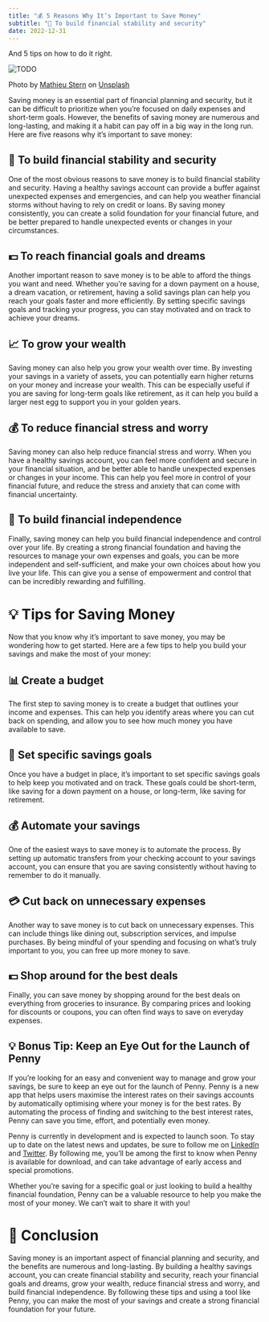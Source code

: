 ```yaml
---
title: "💰 5 Reasons Why It’s Important to Save Money"
subtitle: "🏡 To build financial stability and security"
date: 2022-12-31
---
```


And 5 tips on how to do it right.

<Image src={image0} alt="TODO" />

Photo by
[Mathieu Stern](https://unsplash.com/@mathieustern?utm_source=medium&utm_medium=referral)
on [Unsplash](https://unsplash.com/?utm_source=medium&utm_medium=referral)

Saving money is an essential part of financial planning and security, but it can be
difficult to prioritize when you’re focused on daily expenses and short-term goals.
However, the benefits of saving money are numerous and long-lasting, and making it a
habit can pay off in a big way in the long run. Here are five reasons why it’s important
to save money:

## 🏡 To build financial stability and security

One of the most obvious reasons to save money is to build financial stability and
security. Having a healthy savings account can provide a buffer against unexpected
expenses and emergencies, and can help you weather financial storms without having to
rely on credit or loans. By saving money consistently, you can create a solid foundation
for your financial future, and be better prepared to handle unexpected events or changes
in your circumstances.

## 💵 To reach financial goals and dreams

Another important reason to save money is to be able to afford the things you want and
need. Whether you’re saving for a down payment on a house, a dream vacation, or
retirement, having a solid savings plan can help you reach your goals faster and more
efficiently. By setting specific savings goals and tracking your progress, you can stay
motivated and on track to achieve your dreams.

## 📈 To grow your wealth

Saving money can also help you grow your wealth over time. By investing your savings in
a variety of assets, you can potentially earn higher returns on your money and increase
your wealth. This can be especially useful if you are saving for long-term goals like
retirement, as it can help you build a larger nest egg to support you in your golden
years.

## 💰 To reduce financial stress and worry

Saving money can also help reduce financial stress and worry. When you have a healthy
savings account, you can feel more confident and secure in your financial situation, and
be better able to handle unexpected expenses or changes in your income. This can help
you feel more in control of your financial future, and reduce the stress and anxiety
that can come with financial uncertainty.

## 💪 To build financial independence

Finally, saving money can help you build financial independence and control over your
life. By creating a strong financial foundation and having the resources to manage your
own expenses and goals, you can be more independent and self-sufficient, and make your
own choices about how you live your life. This can give you a sense of empowerment and
control that can be incredibly rewarding and fulfilling.

# 💡 Tips for Saving Money

Now that you know why it’s important to save money, you may be wondering how to get
started. Here are a few tips to help you build your savings and make the most of your
money:

## 📊 Create a budget

The first step to saving money is to create a budget that outlines your income and
expenses. This can help you identify areas where you can cut back on spending, and allow
you to see how much money you have available to save.

## 💸 Set specific savings goals

Once you have a budget in place, it’s important to set specific savings goals to help
keep you motivated and on track. These goals could be short-term, like saving for a down
payment on a house, or long-term, like saving for retirement.

## 💰 Automate your savings

One of the easiest ways to save money is to automate the process. By setting up
automatic transfers from your checking account to your savings account, you can ensure
that you are saving consistently without having to remember to do it manually.

## 💳 Cut back on unnecessary expenses

Another way to save money is to cut back on unnecessary expenses. This can include
things like dining out, subscription services, and impulse purchases. By being mindful
of your spending and focusing on what’s truly important to you, you can free up more
money to save.

## 💵 Shop around for the best deals

Finally, you can save money by shopping around for the best deals on everything from
groceries to insurance. By comparing prices and looking for discounts or coupons, you
can often find ways to save on everyday expenses.

## 💡 Bonus Tip: Keep an Eye Out for the Launch of Penny

If you’re looking for an easy and convenient way to manage and grow your savings, be
sure to keep an eye out for the launch of Penny. Penny is a new app that helps users
maximise the interest rates on their savings accounts by automatically optimising where
your money is for the best rates. By automating the process of finding and switching to
the best interest rates, Penny can save you time, effort, and potentially even money.

Penny is currently in development and is expected to launch soon. To stay up to date on
the latest news and updates, be sure to follow me on
[LinkedIn](https://www.linkedin.com/in/isaac-harris-holt/) and
[Twitter](https://twitter.com/IsaacHarrisHolt). By following me, you’ll be among the
first to know when Penny is available for download, and can take advantage of early
access and special promotions.

Whether you’re saving for a specific goal or just looking to build a healthy financial
foundation, Penny can be a valuable resource to help you make the most of your money. We
can’t wait to share it with you!

# 📝 Conclusion

Saving money is an important aspect of financial planning and security, and the benefits
are numerous and long-lasting. By building a healthy savings account, you can create
financial stability and security, reach your financial goals and dreams, grow your
wealth, reduce financial stress and worry, and build financial independence. By
following these tips and using a tool like Penny, you can make the most of your savings
and create a strong financial foundation for your future.

